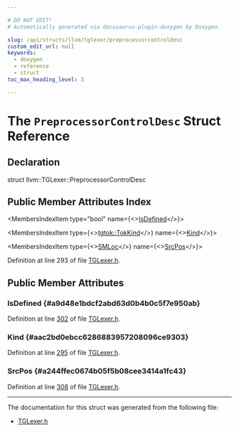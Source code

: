```yaml
---

# DO NOT EDIT!
# Automatically generated via docusaurus-plugin-doxygen by Doxygen.

slug: /api/structs/llvm/tglexer/preprocessorcontroldesc
custom_edit_url: null
keywords:
  - doxygen
  - reference
  - struct
toc_max_heading_level: 3

---
```





# The `PreprocessorControlDesc` Struct Reference

<DoxygenPage pluginConfig={pluginConfig}>



## Declaration

<CodeBlock>struct llvm::TGLexer::PreprocessorControlDesc</CodeBlock>

## Public Member Attributes Index

<MembersIndex>

<MembersIndexItem
  type="bool"
  name={<><a href="#a9d48e1bdcf2abd63d0b4b0c5f7e950ab">IsDefined</a></>}>
</MembersIndexItem>

<MembersIndexItem
  type={<><a href="/docs/api/namespaces/llvm/tgtok/#abbc5259d649363016626e2529fabe0c5">tgtok::TokKind</a></>}
  name={<><a href="#aac2bd0ebcc6286883957208096ce9303">Kind</a></>}>
</MembersIndexItem>

<MembersIndexItem
  type={<><a href="/docs/api/classes/llvm/smloc">SMLoc</a></>}
  name={<><a href="#a244ffec0674b05f5b08cee3414a1fc43">SrcPos</a></>}>
</MembersIndexItem>

</MembersIndex>


Definition at line 293 of file <a href="/docs/api/files/lib/lib/tablegen/tglexer-h">TGLexer.h</a>.

<SectionDefinition>

## Public Member Attributes

### IsDefined {#a9d48e1bdcf2abd63d0b4b0c5f7e950ab}

<MemberDefinition
  prototype="bool llvm::TGLexer::PreprocessorControlDesc::IsDefined">

Definition at line <a href="/docs/api/files/lib/lib/tablegen/tglexer-h/#l00302">302</a> of file <a href="/docs/api/files/lib/lib/tablegen/tglexer-h">TGLexer.h</a>.
</MemberDefinition>

### Kind {#aac2bd0ebcc6286883957208096ce9303}

<MemberDefinition
  prototype="tgtok::TokKind llvm::TGLexer::PreprocessorControlDesc::Kind">

Definition at line <a href="/docs/api/files/lib/lib/tablegen/tglexer-h/#l00295">295</a> of file <a href="/docs/api/files/lib/lib/tablegen/tglexer-h">TGLexer.h</a>.
</MemberDefinition>

### SrcPos {#a244ffec0674b05f5b08cee3414a1fc43}

<MemberDefinition
  prototype="SMLoc llvm::TGLexer::PreprocessorControlDesc::SrcPos">

Definition at line <a href="/docs/api/files/lib/lib/tablegen/tglexer-h/#l00308">308</a> of file <a href="/docs/api/files/lib/lib/tablegen/tglexer-h">TGLexer.h</a>.
</MemberDefinition>

</SectionDefinition>

<hr/>

The documentation for this struct was generated from the following file:

<ul>
<li><a href="/docs/api/files/lib/lib/tablegen/tglexer-h">TGLexer.h</a></li>
</ul>

</DoxygenPage>
